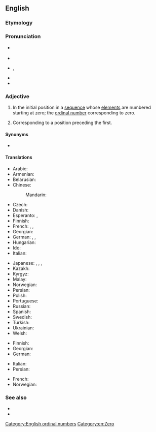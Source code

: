 ==English==
{{wikipedia}}
{{number box|en|0}}

===Etymology===
{{suffix|en|zero|th}}

===Pronunciation===
* {{a|UK|NZ|Aus}} {{IPA|en|/ˈzɪəɹəʊθ/}}
* {{audio|en|LL-Q1860 (eng)-Vealhurl-zeroth.wav|Audio (UK)}}
* {{a|US}} {{enPR|zîrʹōth(')|zēʹrōth(')}}, {{IPA|en|/ˈzɪɹ(ˌ)oʊθ/|/ˈzi(ˌ)ɹoʊθ/}}
* {{rhymes|en|ɪəɹəʊθ|iːɹəʊθ|s=2}}
* {{hyphenation|en|zeroth}}

===Adjective===
{{en-adj|-}}

# {{lb|en|mathematics}} In the initial position in a [[sequence]] whose [[element]]s are numbered starting at zero; the [[ordinal number]] corresponding to zero.
#: {{ux|en|The '''zeroth''' order polynomial approximation is constant.}}
# Corresponding to a position preceding the first.
#: {{ux|en|A and C are in equilibrium following the '''Zeroth''' Law of Thermodynamics.}}

====Synonyms====
* {{l|en|noughth}} {{q|rare}}

====Translations====
{{trans-top|ordinal number corresponding to zero}}
* Arabic: {{t|ar|صَافِر|m}}
* Armenian: {{t|hy|զրոերորդ}}
* Belarusian: {{t|be|нулявы}}
* Chinese:
*: Mandarin: {{t|cmn|第零|tr=dì-líng|sc=Hani}}
* Czech: {{t|cs|nultý|m}}
* Danish: {{t|da|nulte}}
* Esperanto: {{t+|eo|nula}}, {{t|eo|nulaj|p}}
* Finnish: {{t+|fi|nollas}}
* French: {{t+|fr|zérotième}}, {{t+|fr|nullième}}, {{t+|fr|zéroième}}
* Georgian: {{t|ka|ნულოვანი}}
* German: {{t+|de|nullter|m}}, {{t+|de|nullte|f}} {{qualifier|or masculine and neutral definite}}, {{t+|de|nulltes|n}}
* Hungarian: {{t+|hu|nulladik}}
* Ido: {{t|io|zeresma}}
* Italian: {{t+|it|zeresimo}}
{{trans-mid}}
* Japanese: {{t|ja|第零|tr=dairei|sc=Jpan}}, {{t|ja|第ゼロ|tr=dai-zero|sc=Jpan}}, {{t|ja|零番目|tr=reiban-me|sc=Jpan}}, {{t|ja|ゼロ番目|tr=zero-ban-me|sc=Jpan}}
* Kazakh: {{t|kk|нөлінші}}
* Kyrgyz: {{t|ky|нөлүнчү}}
* Malay: {{t|ms|kekosong}}
* Norwegian: {{t|no|nulte}}
* Persian: {{t|fa|صفرم|tr=sefrom|sc=fa-Arab}}
* Polish: {{t+|pl|zerowy|m}}
* Portuguese: {{t+|pt|zerésimo|m}}
* Russian: {{t+|ru|нулево́й}}
* Spanish: {{t+|es|cero|m}}
* Swedish: {{t+|sv|nollte}}
* Turkish: {{t+|tr|sıfırıncı}}
* Ukrainian: {{t+|uk|нульовий}}
* Welsh: {{t|cy|serofed}}
{{trans-bottom}}

{{trans-top|corresponding to a position preceding the first}}
* Finnish: {{t+|fi|nollas}}
* Georgian: {{t|ka|ნულოვანი}}
* German: {{t+|de|nullte}}
{{trans-mid}}
* Italian: {{t+|it|zeresimo}}
* Persian: {{t|fa|صفرم|tr=sefrom|sc=fa-Arab}}
{{trans-bottom}}

{{checktrans-top}}
* French: {{t-check|fr|zeroième}}
* Norwegian: {{t-check|no|nulte}}
{{trans-mid}}
{{trans-bottom}}

===See also===
* {{l|en|null}}
* {{l|en|0th}}

[[Category:English ordinal numbers]]
[[Category:en:Zero]]